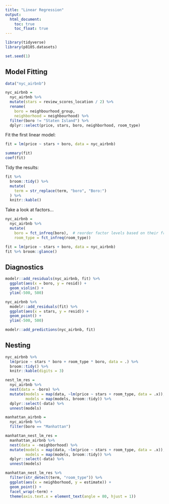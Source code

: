 ```yaml
---
title: "Linear Regression"
output: 
  html_document:
    toc: true
    toc_float: true
---
```


```r
library(tidyverse)
library(p8105.datasets)

set.seed(1)
```

## Model Fitting

```r
data("nyc_airbnb")

nyc_airbnb = 
  nyc_airbnb %>% 
  mutate(stars = review_scores_location / 2) %>% 
  rename(
    boro = neighbourhood_group,
    neighborhood = neighbourhood) %>% 
  filter(boro != "Staten Island") %>% 
  dplyr::select(price, stars, boro, neighborhood, room_type)
```

Fit the first linear model:

```r
fit = lm(price ~ stars + boro, data = nyc_airbnb)

summary(fit)
coef(fit)
```

Tidy the results:

```r
fit %>% 
  broom::tidy() %>% 
  mutate(
    term = str_replace(term, "boro", "Boro:") 
  ) %>% 
  knitr::kable()
```

Take a look at factors...

```r
nyc_airbnb = 
  nyc_airbnb %>% 
  mutate(
    boro = fct_infreq(boro),  # reorder factor levels based on their frequencies
    room_type = fct_infreq(room_type))

fit = lm(price ~ stars + boro, data = nyc_airbnb)
fit %>% broom::glance()
```

## Diagnostics

```r
modelr::add_residuals(nyc_airbnb, fit) %>% 
  ggplot(aes(x = boro, y = resid)) + 
  geom_violin() +
  ylim(-500, 500)
```

```r
nyc_airbnb %>% 
  modelr::add_residuals(fit) %>% 
  ggplot(aes(x = stars, y = resid)) + 
  geom_point() +
  ylim(-500, 500)
```

```r
modelr::add_predictions(nyc_airbnb, fit)
```

## Nesting

```r
nyc_airbnb %>% 
  lm(price ~ stars * boro + room_type * boro, data = .) %>% 
  broom::tidy() %>% 
  knitr::kable(digits = 3)
```

```r
nest_lm_res =
  nyc_airbnb %>% 
  nest(data = -boro) %>% 
  mutate(models = map(data, ~lm(price ~ stars + room_type, data = .x)),
         models = map(models, broom::tidy)) %>% 
  dplyr::select(-data) %>% 
  unnest(models)
```

```r
manhattan_airbnb =
  nyc_airbnb %>% 
  filter(boro == "Manhattan")

manhattan_nest_lm_res =
  manhattan_airbnb %>% 
  nest(data = -neighborhood) %>% 
  mutate(models = map(data, ~lm(price ~ stars + room_type, data = .x)),
         models = map(models, broom::tidy)) %>% 
  dplyr::select(-data) %>% 
  unnest(models)

manhattan_nest_lm_res %>% 
  filter(str_detect(term, "room_type")) %>% 
  ggplot(aes(x = neighborhood, y = estimate)) + 
  geom_point() + 
  facet_wrap(~term) + 
  theme(axis.text.x = element_text(angle = 80, hjust = 1))
```

